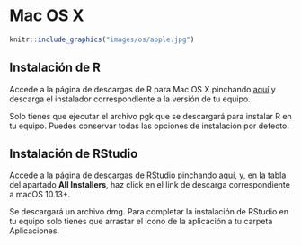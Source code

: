 # Mac OS X

```r
knitr::include_graphics("images/os/apple.jpg")
```

## Instalación de R
Accede a la página de descargas de R para Mac OS X pinchando [aquí](https://ftp.cixug.es/CRAN/bin/macosx/){target="_blank"}  y descarga el instalador correspondiente a la versión de tu equipo.


Solo tienes que ejecutar el archivo pgk que se descargará para instalar R en tu equipo. Puedes conservar todas las opciones  de instalación por defecto. 

## Instalación de RStudio
Accede a la página de descargas de RStudio pinchando [aquí](https://rstudio.com/products/rstudio/download/#download){target="_blank"},  y, en la tabla del apartado **All Installers**,  haz click en el link de descarga correspondiente a macOS 10.13+.

Se descargará un archivo dmg. Para completar la instalación de RStudio en tu equipo solo tienes que arrastar el icono de la aplicación a tu carpeta Aplicaciones. 

